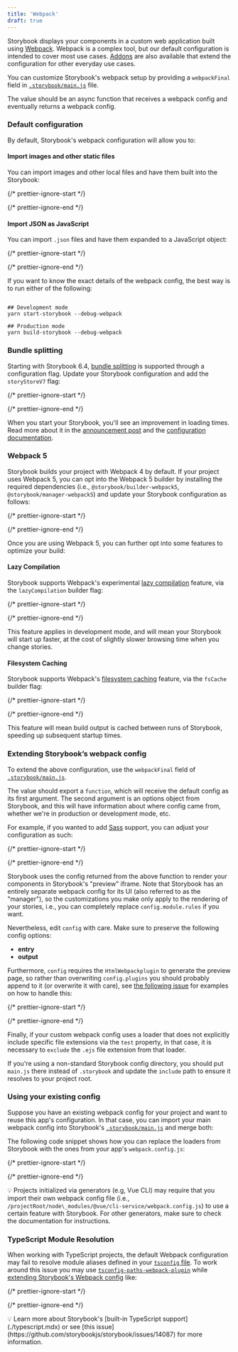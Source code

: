 ```yaml
---
title: 'Webpack'
draft: true
---
```


Storybook displays your components in a custom web application built using [Webpack](https://webpack.js.org/). Webpack is a complex tool, but our default configuration is intended to cover most use cases. [Addons](https://storybook.js.org/addons/) are also available that extend the configuration for other everyday use cases.

You can customize Storybook's webpack setup by providing a `webpackFinal` field in [`.storybook/main.js`](./index.mdx#configure-your-storybook-project) file.

The value should be an async function that receives a webpack config and eventually returns a webpack config.

### Default configuration

By default, Storybook's webpack configuration will allow you to:

#### Import images and other static files

You can import images and other local files and have them built into the Storybook:

{/* prettier-ignore-start */}

<CodeSnippets path="my-component-story-import-static-asset.md" />

{/* prettier-ignore-end */}

#### Import JSON as JavaScript

You can import `.json` files and have them expanded to a JavaScript object:

{/* prettier-ignore-start */}

<CodeSnippets path="my-component-story-import-json.md" />

{/* prettier-ignore-end */}

If you want to know the exact details of the webpack config, the best way is to run either of the following:

```shell

## Development mode
yarn start-storybook --debug-webpack

## Production mode
yarn build-storybook --debug-webpack
```

### Bundle splitting

Starting with Storybook 6.4, [bundle splitting](https://v4.webpack.js.org/guides/code-splitting/) is supported through a configuration flag. Update your Storybook configuration and add the `storyStoreV7` flag:

{/* prettier-ignore-start */}

<CodeSnippets path="storybook-on-demand-story-loading.md" />

{/* prettier-ignore-end */}

When you start your Storybook, you'll see an improvement in loading times. Read more about it in the [announcement post](https://storybook.js.org/blog/storybook-on-demand-architecture/) and the [configuration documentation](./index.mdx#on-demand-story-loading).

### Webpack 5

Storybook builds your project with Webpack 4 by default. If your project uses Webpack 5, you can opt into the Webpack 5 builder by installing the required dependencies (i.e., `@storybook/builder-webpack5`, `@storybook/manager-webpack5`) and update your Storybook configuration as follows:

{/* prettier-ignore-start */}

<CodeSnippets path="storybook-main-webpack5.md" />

{/* prettier-ignore-end */}

Once you are using Webpack 5, you can further opt into some features to optimize your build:

#### Lazy Compilation

Storybook supports Webpack's experimental [lazy compilation](https://webpack.js.org/configuration/experiments/#experimentslazycompilation) feature, via the `lazyCompilation` builder flag:

{/* prettier-ignore-start */}

<CodeSnippets path="storybook-main-webpack5-lazyCompilation.md" />

{/* prettier-ignore-end */}

This feature applies in development mode, and will mean your Storybook will start up faster, at the cost of slightly slower browsing time when you change stories.

#### Filesystem Caching

Storybook supports Webpack's [filesystem caching](https://webpack.js.org/configuration/cache/#cachetype) feature, via the `fsCache` builder flag:

{/* prettier-ignore-start */}

<CodeSnippets path="storybook-main-webpack5-fsCache.md" />

{/* prettier-ignore-end */}

This feature will mean build output is cached between runs of Storybook, speeding up subsequent startup times.

### Extending Storybook’s webpack config

To extend the above configuration, use the `webpackFinal` field of [`.storybook/main.js`](./index.mdx#configure-story-rendering).

The value should export a `function`, which will receive the default config as its first argument. The second argument is an options object from Storybook, and this will have information about where config came from, whether we're in production or development mode, etc.

For example, if you wanted to add [Sass](https://sass-lang.com/) support, you can adjust your configuration as such:

{/* prettier-ignore-start */}

<CodeSnippets path="storybook-main-add-sass-config.md" />

{/* prettier-ignore-end */}

Storybook uses the config returned from the above function to render your components in Storybook's "preview" iframe. Note that Storybook has an entirely separate webpack config for its UI (also referred to as the "manager"), so the customizations you make only apply to the rendering of your stories, i.e., you can completely replace `config.module.rules` if you want.

Nevertheless, edit `config` with care. Make sure to preserve the following config options:

* **entry**
* **output**

Furthermore, `config` requires the `HtmlWebpackplugin` to generate the preview page, so rather than overwriting `config.plugins` you should probably append to it (or overwrite it with care), see [the following issue](https://github.com/storybookjs/storybook/issues/6020) for examples on how to handle this:

{/* prettier-ignore-start */}

<CodeSnippets path="storybook-main-simplified-config.md" />

{/* prettier-ignore-end */}

Finally, if your custom webpack config uses a loader that does not explicitly include specific file extensions via the `test` property, in that case, it is necessary to `exclude` the `.ejs` file extension from that loader.

If you're using a non-standard Storybook config directory, you should put `main.js` there instead of `.storybook` and update the `include` path to ensure it resolves to your project root.

### Using your existing config

Suppose you have an existing webpack config for your project and want to reuse this app's configuration. In that case, you can import your main webpack config into Storybook's [`.storybook/main.js`](./index.mdx#configure-story-rendering) and merge both:

The following code snippet shows how you can replace the loaders from Storybook with the ones from your app's `webpack.config.js`:

{/* prettier-ignore-start */}

<CodeSnippets path="storybook-main-using-existing-config.md" />

{/* prettier-ignore-end */}

<div class="aside">
  💡 Projects initialized via generators (e.g, Vue CLI) may require that you import their own webpack config file (i.e., <code>/projectRoot/node\_modules/@vue/cli-service/webpack.config.js</code>) to use a certain feature with Storybook. For other generators, make sure to check the documentation for instructions.
</div>

### TypeScript Module Resolution

When working with TypeScript projects, the default Webpack configuration may fail to resolve module aliases defined in your [`tsconfig` file](https://www.typescriptlang.org/tsconfig). To work around this issue you may use [`tsconfig-paths-webpack-plugin`](https://github.com/dividab/tsconfig-paths-webpack-plugin#tsconfig-paths-webpack-plugin) while [extending Storybook's Webpack config](#extending-storybooks-webpack-config) like:

{/* prettier-ignore-start */}

<CodeSnippets path="storybook-main-ts-module-resolution.md" />

{/* prettier-ignore-end */}

<div class="aside">
  💡 Learn more about Storybook's [built-in TypeScript support](./typescript.mdx) or see [this issue](https://github.com/storybookjs/storybook/issues/14087) for more information.
</div>
